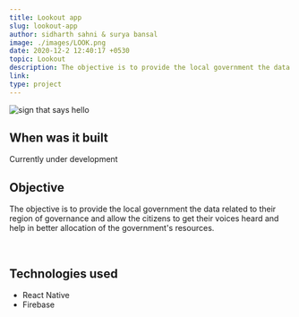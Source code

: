 ```yaml
---
title: Lookout app
slug: lookout-app
author: sidharth sahni & surya bansal
image: ./images/LOOK.png
date: 2020-12-2 12:40:17 +0530
topic: Lookout
description: The objective is to provide the local government the data related to their region of governance and allow the citizens to get their voices heard and help in better allocation of the government's resources. 
link: 
type: project
---
```


![sign that says hello](./images/LOOK.png)
<br />

## When was it built

Currently under development
<br />

## Objective

The objective is to provide the local government the data related to their region of governance and allow the citizens to get their voices heard and help in better allocation of the government's resources. 

<br />

## Technologies used

- React Native
- Firebase

<br />
